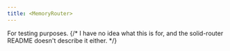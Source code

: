 ```yaml
---
title: <MemoryRouter>
---
```



For testing purposes. {/* I have no idea what this is for, and the solid-router README doesn't describe it either. */}

<GenericRouterProps />